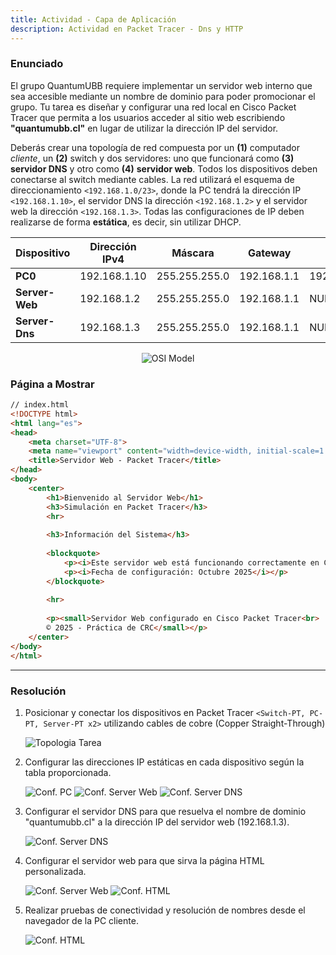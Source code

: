 ```yaml
---
title: Actividad - Capa de Aplicación
description: Actividad en Packet Tracer - Dns y HTTP
---
```


### Enunciado
El grupo QuantumUBB requiere implementar un servidor web interno que sea accesible mediante un nombre de dominio para poder promocionar el grupo. Tu tarea es diseñar y configurar una red local en Cisco Packet Tracer que permita a los usuarios acceder al sitio web escribiendo **"quantumubb.cl"** en lugar de utilizar la dirección IP del servidor.

Deberás crear una topología de red compuesta por un **(1)** computador *cliente*, un **(2)** switch y dos servidores: uno que funcionará como **(3)** **servidor DNS** y otro como **(4)** **servidor web**. Todos los dispositivos deben conectarse al switch mediante cables. La red utilizará el esquema de direccionamiento `<192.168.1.0/23>`, donde la PC tendrá la dirección IP `<192.168.1.10>`, el servidor DNS la dirección `<192.168.1.2>` y el servidor web la dirección `<192.168.1.3>`. Todas las configuraciones de IP deben realizarse de forma **estática**, es decir, sin utilizar DHCP.

| Dispositivo    | Dirección IPv4 | Máscara     | Gateway     | DNS        |
|----------------|--------------|---------------|-------------|------------|
| **PC0**        | 192.168.1.10 | 255.255.255.0 | 192.168.1.1 | 192.168.1.3|
| **Server-Web** | 192.168.1.2  | 255.255.255.0 | 192.168.1.1 | NULL       |
| **Server-Dns** | 192.168.1.3  | 255.255.255.0 | 192.168.1.1 | NULL       |

<p align="center">
  <img src="/images/tarea1.svg" alt="OSI Model"/>
</p>

### Página a Mostrar

```html
// index.html
<!DOCTYPE html>
<html lang="es">
<head>
    <meta charset="UTF-8">
    <meta name="viewport" content="width=device-width, initial-scale=1.0">
    <title>Servidor Web - Packet Tracer</title>
</head>
<body>
    <center>
        <h1>Bienvenido al Servidor Web</h1>
        <h3>Simulación en Packet Tracer</h3>
        <hr>
        
        <h3>Información del Sistema</h3>
        
        <blockquote>
            <p><i>Este servidor web está funcionando correctamente en Cisco Packet Tracer.</i></p>
            <p><i>Fecha de configuración: Octubre 2025</i></p>
        </blockquote>
                
        <hr>
        
        <p><small>Servidor Web configurado en Cisco Packet Tracer<br>
        © 2025 - Práctica de CRC</small></p>
    </center>
</body>
</html>
```

---

### Resolución

<Steps>

1. Posicionar y conectar los dispositivos en Packet Tracer `<Switch-PT, PC-PT, Server-PT x2>` utilizando cables de cobre (Copper Straight-Through)

   <img src="/images/topologia.png" alt="Topologia Tarea"/>

2. Configurar las direcciones IP estáticas en cada dispositivo según la tabla proporcionada.

    <img src="/images/pc0.png" alt="Conf. PC"/>
    <img src="/images/web.png" alt="Conf. Server Web"/>
    <img src="/images/dns.png" alt="Conf. Server DNS"/>

3. Configurar el servidor DNS para que resuelva el nombre de dominio "quantumubb.cl" a la dirección IP del servidor web (192.168.1.3).

    <img src="/images/confdns.png" alt="Conf. Server DNS"/>

4. Configurar el servidor web para que sirva la página HTML personalizada.

    <img src="/images/confweb.png" alt="Conf. Server Web"/>
    <img src="/images/html.png" alt="Conf. HTML"/>

5. Realizar pruebas de conectividad y resolución de nombres desde el navegador de la PC cliente.

   <img src="/images/testweb.png" alt="Conf. HTML"/>

</Steps>
